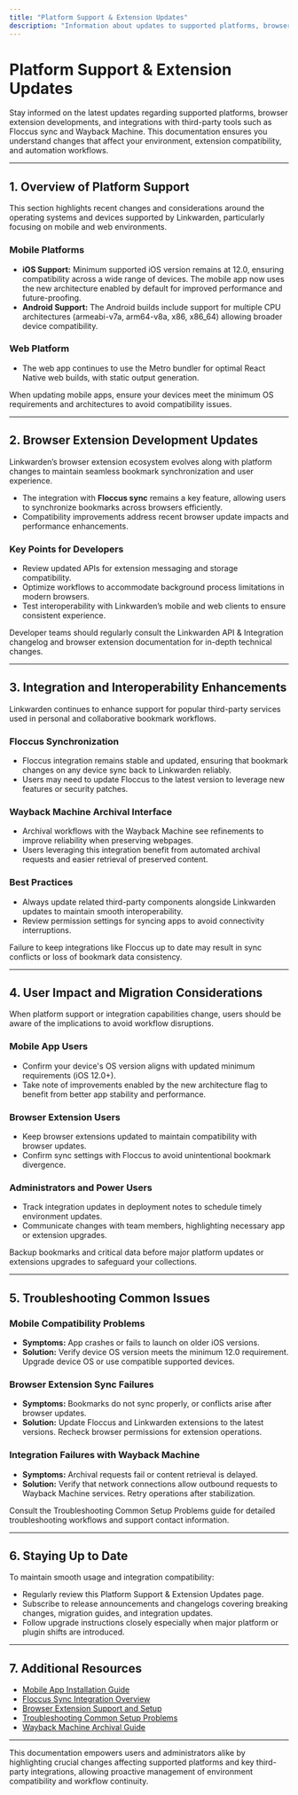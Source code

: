 ```yaml
---
title: "Platform Support & Extension Updates"
description: "Information about updates to supported platforms, browser extension development, and interoperability with third-party services such as Floccus sync and Wayback Machine. This ensures users are alerted to changes that impact their environment, extension compatibility, or workflow automation."
---
```


# Platform Support & Extension Updates

Stay informed on the latest updates regarding supported platforms, browser extension developments, and integrations with third-party tools such as Floccus sync and Wayback Machine. This documentation ensures you understand changes that affect your environment, extension compatibility, and automation workflows.

---

## 1. Overview of Platform Support

This section highlights recent changes and considerations around the operating systems and devices supported by Linkwarden, particularly focusing on mobile and web environments.

### Mobile Platforms

- **iOS Support:** Minimum supported iOS version remains at 12.0, ensuring compatibility across a wide range of devices. The mobile app now uses the new architecture enabled by default for improved performance and future-proofing.
- **Android Support:** The Android builds include support for multiple CPU architectures (armeabi-v7a, arm64-v8a, x86, x86_64) allowing broader device compatibility.

### Web Platform

- The web app continues to use the Metro bundler for optimal React Native web builds, with static output generation.

<Tip>
When updating mobile apps, ensure your devices meet the minimum OS requirements and architectures to avoid compatibility issues.
</Tip>

---

## 2. Browser Extension Development Updates

Linkwarden’s browser extension ecosystem evolves along with platform changes to maintain seamless bookmark synchronization and user experience.

- The integration with **Floccus sync** remains a key feature, allowing users to synchronize bookmarks across browsers efficiently.
- Compatibility improvements address recent browser update impacts and performance enhancements.

### Key Points for Developers

- Review updated APIs for extension messaging and storage compatibility.
- Optimize workflows to accommodate background process limitations in modern browsers.
- Test interoperability with Linkwarden’s mobile and web clients to ensure consistent experience.

<Check>
Developer teams should regularly consult the Linkwarden API & Integration changelog and browser extension documentation for in-depth technical changes.
</Check>

---

## 3. Integration and Interoperability Enhancements

Linkwarden continues to enhance support for popular third-party services used in personal and collaborative bookmark workflows.

### Floccus Synchronization

- Floccus integration remains stable and updated, ensuring that bookmark changes on any device sync back to Linkwarden reliably.
- Users may need to update Floccus to the latest version to leverage new features or security patches.

### Wayback Machine Archival Interface

- Archival workflows with the Wayback Machine see refinements to improve reliability when preserving webpages.
- Users leveraging this integration benefit from automated archival requests and easier retrieval of preserved content.

### Best Practices

- Always update related third-party components alongside Linkwarden updates to maintain smooth interoperability.
- Review permission settings for syncing apps to avoid connectivity interruptions.

<Warning>
Failure to keep integrations like Floccus up to date may result in sync conflicts or loss of bookmark data consistency.
</Warning>

---

## 4. User Impact and Migration Considerations

When platform support or integration capabilities change, users should be aware of the implications to avoid workflow disruptions.

### Mobile App Users

- Confirm your device's OS version aligns with updated minimum requirements (iOS 12.0+).
- Take note of improvements enabled by the new architecture flag to benefit from better app stability and performance.

### Browser Extension Users

- Keep browser extensions updated to maintain compatibility with browser updates.
- Confirm sync settings with Floccus to avoid unintentional bookmark divergence.

### Administrators and Power Users

- Track integration updates in deployment notes to schedule timely environment updates.
- Communicate changes with team members, highlighting necessary app or extension upgrades.

<Tip>
Backup bookmarks and critical data before major platform updates or extensions upgrades to safeguard your collections.
</Tip>

---

## 5. Troubleshooting Common Issues

### Mobile Compatibility Problems

- **Symptoms:** App crashes or fails to launch on older iOS versions.
- **Solution:** Verify device OS version meets the minimum 12.0 requirement. Upgrade device OS or use compatible supported devices.

### Browser Extension Sync Failures

- **Symptoms:** Bookmarks do not sync properly, or conflicts arise after browser updates.
- **Solution:** Update Floccus and Linkwarden extensions to the latest versions. Recheck browser permissions for extension operations.

### Integration Failures with Wayback Machine

- **Symptoms:** Archival requests fail or content retrieval is delayed.
- **Solution:** Verify that network connections allow outbound requests to Wayback Machine services. Retry operations after stabilization.

<Note>
Consult the Troubleshooting Common Setup Problems guide for detailed troubleshooting workflows and support contact information.
</Note>

---

## 6. Staying Up to Date

To maintain smooth usage and integration compatibility:

- Regularly review this Platform Support & Extension Updates page.
- Subscribe to release announcements and changelogs covering breaking changes, migration guides, and integration updates.
- Follow upgrade instructions closely especially when major platform or plugin shifts are introduced.

---

## 7. Additional Resources

- [Mobile App Installation Guide](https://linkwarden.com/getting-started/requirements-installation/mobile-app-installation)
- [Floccus Sync Integration Overview](https://linkwarden.com/overview/architecture-concepts/integration-overview)
- [Browser Extension Support and Setup](https://linkwarden.com/faq/integration-support-community/browser-extension-floccus-pwa)
- [Troubleshooting Common Setup Problems](https://linkwarden.com/getting-started/troubleshooting-faq/common-setup-issues)
- [Wayback Machine Archival Guide](https://linkwarden.com/guides/core-user-workflows/preserving-content)

---

This documentation empowers users and administrators alike by highlighting crucial changes affecting supported platforms and key third-party integrations, allowing proactive management of environment compatibility and workflow continuity.
